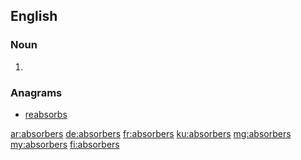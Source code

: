==English==

===Noun===
{{head|en|noun plural form}}

# {{plural of|absorber|lang=en}}

===Anagrams===
* [[reabsorbs#English|reabsorbs]]

[[ar:absorbers]]
[[de:absorbers]]
[[fr:absorbers]]
[[ku:absorbers]]
[[mg:absorbers]]
[[my:absorbers]]
[[fi:absorbers]]